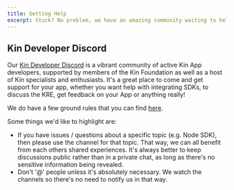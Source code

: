 ```yaml
---
title: Getting Help
excerpt: Stuck? No problem, we have an amazing community waiting to help out.
---
```


## Kin Developer Discord

Our [Kin Developer Discord](https://www.kin.org/developerdiscord) is a vibrant community of active Kin App developers, supported by members of the Kin Foundation as well as a host of Kin specialists and enthusiasts. It's a great place to come and get support for your app, whether you want help with integrating SDKs, to discuss the KRE, get feedback on your App or anything really!

<Help discord />

We do have a few ground rules that you can find [here](https://discord.com/channels/808859554997469244/811112734758404116).

Some things we'd like to highlight are:

- If you have issues / questions about a specific topic (e.g. Node SDK), then please use the channel for that topic. That way, we can all benefit from each others shared experiences. It's always better to keep discussions public rather than in a private chat, as long as there's no sensitive information being revealed.
- Don't '@' people unless it's absolutely necessary. We watch the channels so there's no need to notify us in that way.
